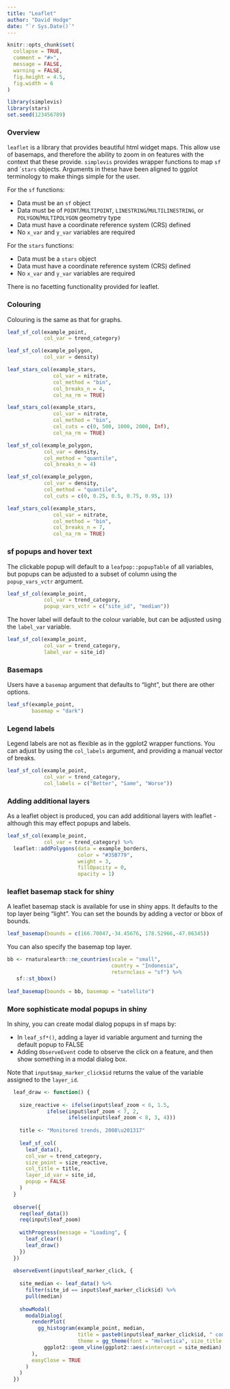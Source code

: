 ```yaml
---
title: "Leaflet"
author: "David Hodge"
date: "`r Sys.Date()`"
---
```


```r
knitr::opts_chunk$set(
  collapse = TRUE,
  comment = "#>",
  message = FALSE,
  warning = FALSE,
  fig.height = 4.5, 
  fig.width = 6
)
```

```r
library(simplevis)
library(stars)
set.seed(123456789)
```

### Overview

`leaflet` is a library that provides beautiful html widget maps. This allow use of basemaps, and therefore the ability to zoom in on features with the context that these provide. `simplevis` provides wrapper functions to map `sf` and ``stars` objects. Arguments in these have been aligned to ggplot terminology to make things simple for the user.

For the `sf` functions:

* Data must be an `sf` object 
* Data must be of `POINT`/`MULTIPOINT`, `LINESTRING`/`MULTILINESTRING`, or `POLYGON`/`MULTIPOLYGON` geometry type
* Data must have a coordinate reference system (CRS) defined
* No `x_var` and `y_var` variables are required

For the `stars` functions:

* Data must be a `stars` object 
* Data must have a coordinate reference system (CRS) defined
* No `x_var` and `y_var` variables are required

There is no facetting functionality provided for leaflet.

### Colouring 

Colouring is the same as that for graphs.

```r
leaf_sf_col(example_point, 
            col_var = trend_category)
```

```r
leaf_sf_col(example_polygon,  
            col_var = density)
```

```r
leaf_stars_col(example_stars, 
               col_var = nitrate, 
               col_method = "bin", 
               col_breaks_n = 4, 
               col_na_rm = TRUE)
```

```r
leaf_stars_col(example_stars, 
               col_var = nitrate, 
               col_method = "bin", 
               col_cuts = c(0, 500, 1000, 2000, Inf), 
               col_na_rm = TRUE)
```

```r
leaf_sf_col(example_polygon, 
            col_var = density, 
            col_method = "quantile", 
            col_breaks_n = 4)
```


```r
leaf_sf_col(example_polygon, 
            col_var = density, 
            col_method = "quantile", 
            col_cuts = c(0, 0.25, 0.5, 0.75, 0.95, 1))
```


```r
leaf_stars_col(example_stars, 
               col_var = nitrate, 
               col_method = "bin", 
               col_breaks_n = 7, 
               col_na_rm = TRUE)
```

### sf popups and hover text

The clickable popup will default to a `leafpop::popupTable` of all variables, but popups can be adjusted to a subset of column using the `popup_vars_vctr` argument.

```r
leaf_sf_col(example_point, 
            col_var = trend_category, 
            popup_vars_vctr = c("site_id", "median"))
```

The hover label will default to the colour variable, but can be adjusted using the `label_var` variable. 

```r
leaf_sf_col(example_point, 
            col_var = trend_category, 
            label_var = site_id)
```

### Basemaps

Users have a `basemap` argument that defaults to "light", but there are other options.

```r
leaf_sf(example_point, 
        basemap = "dark")
```

### Legend labels

Legend labels are not as flexible as in the ggplot2 wrapper functions. You can adjust by using the `col_labels` argument, and providing a manual vector of breaks. 

```r
leaf_sf_col(example_point, 
            col_var = trend_category, 
            col_labels = c("Better", "Same", "Worse"))
```

### Adding additional layers

As a leaflet object is produced, you can add additional layers with leaflet - although this may effect popups and labels.

```r
leaf_sf_col(example_point, 
            col_var = trend_category) %>% 
  leaflet::addPolygons(data = example_borders, 
                       color = "#35B779", 
                       weight = 3, 
                       fillOpacity = 0, 
                       opacity = 1)
```

### leaflet basemap stack for shiny

A leaflet basemap stack is available for use in shiny apps. It defaults to the top layer being "light". You can set the bounds by adding a vector or bbox of bounds.

```r
leaf_basemap(bounds = c(166.70047,-34.45676, 178.52966,-47.06345))
```

You can also specify the basemap top layer.

```r
bb <- rnaturalearth::ne_countries(scale = "small", 
                                  country = "Indonesia", 
                                  returnclass = "sf") %>% 
   sf::st_bbox() 
 
leaf_basemap(bounds = bb, basemap = "satellite") 
```

### More sophisticate modal popups in shiny

In shiny, you can create modal dialog popups in sf maps by:

* In `leaf_sf*()`, adding a layer id variable argument and turning the default popup to FALSE
* Adding `ObserveEvent` code to observe the click on a feature, and then show something in a modal dialog box.

Note that `input$map_marker_click$id` returns the value of the variable assigned to the `layer_id`. 

```r
  leaf_draw <- function() {
    
    size_reactive <- ifelse(input$leaf_zoom < 6, 1.5,
             ifelse(input$leaf_zoom < 7, 2, 
                    ifelse(input$leaf_zoom < 8, 3, 4)))
    
    title <- "Monitored trends, 2008\u201317"
    
    leaf_sf_col(
      leaf_data(),
      col_var = trend_category,
      size_point = size_reactive,
      col_title = title, 
      layer_id_var = site_id,
      popup = FALSE
    )
  }
  
  observe({
    req(leaf_data())
    req(input$leaf_zoom) 
    
    withProgress(message = "Loading", {
      leaf_clear()
      leaf_draw()
    })
  })
  
  observeEvent(input$leaf_marker_click, {
    
    site_median <- leaf_data() %>% 
      filter(site_id == input$leaf_marker_click$id) %>% 
      pull(median)
    
    showModal(
      modalDialog(
        renderPlot(
          gg_histogram(example_point, median, 
                       title = paste0(input$leaf_marker_click$id, " compared to all sites"), 
                       theme = gg_theme(font = "Helvetica", size_title = 16,  size_body = 15, gridlines_h = T)) +
            ggplot2::geom_vline(ggplot2::aes(xintercept = site_median), col = "red")
        ),
        easyClose = TRUE
      )
    )
  })
  
```



